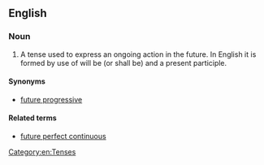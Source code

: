 ==English==

===Noun===
{{examples-right|Next year, I '''will be working''' in a different company.}}
{{en-noun|head=[[future]] [[continuous]]|es}}

# {{context|grammar}} A tense used to express an ongoing action in the future. In English it is formed by use of will be (or shall be) and a present participle.

====Synonyms====
* [[future progressive]]

====Related terms====
* [[future perfect continuous]]

[[Category:en:Tenses]]